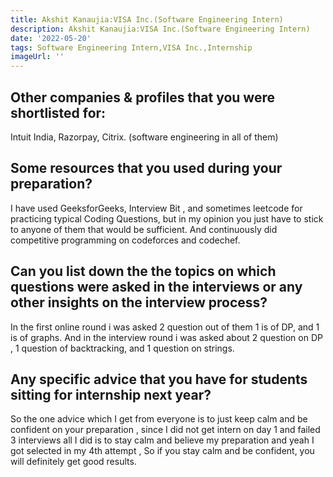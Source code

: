 ```yaml
---
title: Akshit Kanaujia:VISA Inc.(Software Engineering Intern)
description: Akshit Kanaujia:VISA Inc.(Software Engineering Intern)
date: '2022-05-20'
tags: Software Engineering Intern,VISA Inc.,Internship
imageUrl: ''
---
```


## Other companies & profiles that you were shortlisted for:
Intuit India, Razorpay, Citrix. (software engineering in all of them) 

## Some resources that you used during your preparation?
I have used GeeksforGeeks, Interview Bit , and sometimes leetcode for practicing typical Coding Questions, but in my opinion you just have to stick to anyone of them that would be sufficient. And continuously did competitive programming on codeforces and codechef.

## Can you list down the the topics on which questions were asked in the interviews or any other insights on the interview process?
In the first online round i was asked 2 question out of them 1 is of DP, and 1 is of graphs. And in the interview round i was asked about 2 question on  DP , 1 question of backtracking, and 1 question on strings. 
## Any specific advice that you have for students sitting for internship next year?
So the one advice which I get from everyone is to just keep calm and be confident on your preparation , since I did not get intern on day 1 and failed 3 interviews all I did is to stay calm and believe my preparation and  yeah I got selected in my 4th attempt , So if you stay calm and be confident, you will definitely get good results. 

